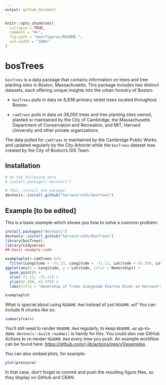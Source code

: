 ```yaml
---
output: github_document
---
```


<!-- README.md is generated from README.Rmd. Please edit that file -->

```r
knitr::opts_chunk$set(
  collapse = TRUE,
  comment = "#>",
  fig.path = "man/figures/README-",
  out.width = "100%"
)
```

# bosTrees

<!-- badges: start -->

<!-- badges: end -->

`bosTrees` is a data package that contains information on trees and tree planting sites in Boston, Massachusetts. This package includes two distinct datasets, each offering unique insights into the urban forestry of Boston:

-   `bosTrees` pulls in data on 6,836 primary street trees located throughout Boston.

-   `camTrees` pulls in data on 38,050 trees and tree planting sites owned, planted or maintained by the City of Cambridge, the Massachusetts Department of Conservation and Recreation, and MIT, Harvard University and other private organizations

The data pulled for `camTrees` is maintained by the Cambridge Public Works and updated regularly by the City Arborist while the `bosTrees` dataset was created by the City of Boston's GIS Team.

## Installation

``` r
# Do the following once
# install.packages("devtools")

# Then, install the package
devtools::install_github("harvard-ufds/bosTrees")
```

## Example [to be edited]

This is a basic example which shows you how to solve a common problem:

```r
install.packages("devtools")
devtools::install_github("harvard-ufds/bosTrees")
library(bosTrees)
library(tidyverse)
## basic example code

exampleplot<-camTrees %>%
  filter(Longitude > -71.13, Longitude < -71.11, Latitude > 42.359, Latitude < 42.375) %>%
ggplot(aes(x = Longitude, y = Latitude, color = Ownership)) +
  geom_point() +
  xlim(-71.13, -71.11) +
  ylim(42.359, 42.375) +
  labs(title = "Ownership of Trees alongside Charles River on Harvard's Campus")

exampleplot
```

What is special about using `README.Rmd` instead of just `README.md`? You can include R chunks like so:

```r
summary(cars)
```

You'll still need to render `README.Rmd` regularly, to keep `README.md` up-to-date. `devtools::build_readme()` is handy for this. You could also use GitHub Actions to re-render `README.Rmd` every time you push. An example workflow can be found here: <https://github.com/r-lib/actions/tree/v1/examples>.

You can also embed plots, for example:

```r
plot(pressure)
```

In that case, don't forget to commit and push the resulting figure files, so they display on GitHub and CRAN.
